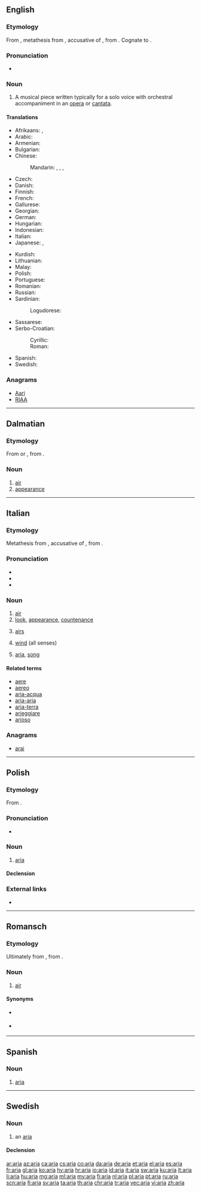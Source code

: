 {{also|Aria|-aria|ARIA|ària|ária}}
==English==

===Etymology===
From {{etyl|it|en}} {{term|aria|lang=it}}, metathesis from {{etyl|la|en}} {{term|aerem|lang=la}}, accusative of {{m|la|āēr}}, from {{etyl|grc|en}} {{term|ἀήρ||air|sc=polytonic|lang=grc}}. Cognate to {{term|air}}.

===Pronunciation===
* {{IPA|/ˈɑː.ɹɪə/|lang=en}}

===Noun===
{{en-noun|arias|arie}}

# {{context|music|lang=en}} A musical piece written typically for a solo voice with orchestral accompaniment in an [[opera]] or [[cantata]].

====Translations====
{{trans-top|type of musical piece}}
* Afrikaans: {{t|af|aria}}, {{t|af|arias|p}}
* Arabic: {{t|ar|نَغَم|m}}
* Armenian: {{t|hy|մեներգ|sc=Armn}}
* Bulgarian: {{t+|bg|а́рия|sc=Cyrl}}
* Chinese:
*: Mandarin: {{t|cmn|詠嘆調|sc=Hani}}, {{t+|cmn|咏叹调|tr=yǒngtàndiào|sc=Hani}}, {{t+|cmn|唱段|tr=chàngduàn|sc=Hani}}, {{qualifier|North China, Yuan dynasty}} {{t+|cmn|北曲|tr=běiqǔ|sc=Hani}}
* Czech: {{t+|cs|árie|f}}
* Danish: {{t+|da|arie|c}}
* Finnish: {{t+|fi|aaria}}
* French: {{t+|fr|aria|f}}
* Gallurese: {{t|sdn|aria}}
* Georgian: {{t|ka|არია|sc=Geor}}
* German: {{t+|de|Arie|f}}
* Hungarian: {{t+|hu|ária}}
* Indonesian: {{t+|id|aria}}
* Italian: {{t+|it|aria|f}}
* Japanese: {{t|ja|アリア|tr=aria}}, {{t|ja|詠唱|tr=えいしょう, eishō}}
{{trans-mid}}
* Kurdish: {{t+|ku|arya|f|sc=ku-Arab}}
* Lithuanian: {{t|lt|arija|f}}
* Malay: {{t|ms|aria}}
* Polish: {{t+|pl|aria|f}}
* Portuguese: {{t+|pt|ária|f}}
* Romanian: {{t+|ro|arie}}
* Russian: {{t+|ru|а́рия|f}}
* Sardinian:
*: Logudorese: {{t|sc|àera}}
* Sassarese: {{t|sdc|aria}}
* Serbo-Croatian:
*: Cyrillic: {{t|sh|арија|f|sc=Cyrl}}
*: Roman: {{t+|sh|arija|f}}
* Spanish: {{t+|es|aria|f}}
* Swedish: {{t+|sv|aria|c}}
{{trans-bottom}}

===Anagrams===
* [[Aari#English|Aari]]
* [[RIAA#English|RIAA]]

----

==Dalmatian==

===Etymology===
From {{etyl|la|dlm}} {{term||āērea|lang=la}} or {{m|la|āēre}}, from {{m|la|āēr}}.

===Noun===
{{head|dlm|noun|g=f}}

# [[air]]
# [[appearance]]

----

==Italian==
{{wikipedia|lang=it}}

===Etymology===
Metathesis from {{etyl|la|it}} {{term|aerem|lang=la}}, accusative of {{m|la|āēr}}, from {{etyl|grc|it}} {{term|ἀήρ||air|sc=polytonic|lang=grc}}.

===Pronunciation===
* {{audio|It-l'aria.ogg|Audio (l'aria)|lang=it}}
* {{audio|It-aria.ogg|Audio|lang=it}}
* {{IPA|/ˈarja/|lang=it}}

===Noun===
{{it-noun|f}}

# [[air]]
# [[look]], [[appearance]], [[countenance]]
# {{context|plurale tantum|lang=it}} [[airs]]
# [[wind]] (all senses)
# {{context|music|lang=it}}  [[aria#English|aria]], [[song]]

====Related terms====
* [[aere]]
* [[aereo]]
* [[aria-acqua]]
* [[aria-aria]]
* [[aria-terra]]
* [[arieggiare]]
* [[arioso]]

===Anagrams===
* [[arai#Italian|arai]]

----

==Polish==
{{wikipedia|lang=pl}}

===Etymology===
From {{etyl|it|pl}} {{term|aria|lang=it}}.

===Pronunciation===
* {{audio|Pl-aria.ogg|Audio|lang=pl}}

===Noun===
{{pl-noun|f}}

# [[aria#English|aria]]

====Declension====
{{pl-decl-noun|aria|arie|arii|arii|arii|ariom|arię|arie|arią|ariami|arii|ariach|ario|arie}}

===External links===
* {{R:PWN}}

----

==Romansch==

===Etymology===
Ultimately from {{etyl|la|rm}} {{m|la|āēr}}, from {{etyl|grc|rm}} {{term|ἀήρ||air|sc=polytonic|lang=grc}}.

===Noun===
{{head|rm|noun|g=f}}

# {{context|Rumantsch Grischun|Sursilvan|Sutsilvan|Surmiran|lang=rm}} [[air]]

====Synonyms====
* {{qualifier|Sutsilvan}} {{l|rm|leer}}
* {{qualifier|Puter|Vallader}} {{l|rm|ajer}}

----

==Spanish==

===Noun===
{{es-noun|f}}

# [[aria#English|aria]]

----

==Swedish==

===Noun===
{{sv-noun|c}}

# an [[#English|aria]]

====Declension====
{{sv-noun-reg-or|ari}}

[[ar:aria]]
[[az:aria]]
[[ca:aria]]
[[cs:aria]]
[[co:aria]]
[[da:aria]]
[[de:aria]]
[[et:aria]]
[[el:aria]]
[[es:aria]]
[[fr:aria]]
[[gl:aria]]
[[ko:aria]]
[[hy:aria]]
[[hr:aria]]
[[io:aria]]
[[id:aria]]
[[it:aria]]
[[sw:aria]]
[[ku:aria]]
[[lt:aria]]
[[li:aria]]
[[hu:aria]]
[[mg:aria]]
[[ml:aria]]
[[my:aria]]
[[fj:aria]]
[[nl:aria]]
[[pl:aria]]
[[pt:aria]]
[[ru:aria]]
[[scn:aria]]
[[fi:aria]]
[[sv:aria]]
[[ta:aria]]
[[th:aria]]
[[chr:aria]]
[[tr:aria]]
[[vec:aria]]
[[vi:aria]]
[[zh:aria]]